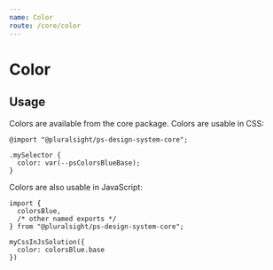 ```yaml
---
name: Color
route: /core/color
---
```



# Color

## Usage

Colors are available from the core package. Colors are usable in CSS:

```
@import "@pluralsight/ps-design-system-core";

.mySelector {
  color: var(--psColorsBlueBase);
}
```

Colors are also usable in JavaScript:

```
import { 
  colorsBlue, 
  /* other named exports */ 
} from "@pluralsight/ps-design-system-core";

myCssInJsSolution({
  color: colorsBlue.base
})
```

<ColorCategories />
